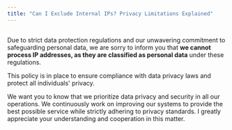 ```yaml
---
title: "Can I Exclude Internal IPs? Privacy Limitations Explained"
---
```


## 

Due to strict data protection regulations and our unwavering commitment to safeguarding personal data, we are sorry to inform you that **we cannot process IP addresses, as they are classified as personal data** under these regulations.

This policy is in place to ensure compliance with data privacy laws and protect all individuals' privacy.

We want you to know that we prioritize data privacy and security in all our operations. We continuously work on improving our systems to provide the best possible service while strictly adhering to privacy standards. I greatly appreciate your understanding and cooperation in this matter.